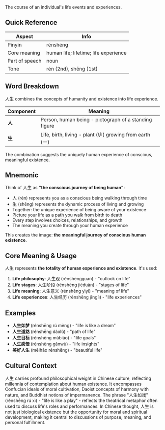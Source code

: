 The course of an individual's life events and experiences.

## Quick Reference

| Aspect         | Info                                  |
| -------------- | ------------------------------------- |
| Pinyin         | rénshēng                              |
| Core meaning   | human life; lifetime; life experience |
| Part of speech | noun                                  |
| Tone           | rén (2nd), shēng (1st)                |

## Word Breakdown

人生 combines the concepts of humanity and existence into life experience.

| Component | Meaning                                                  |
| --------- | -------------------------------------------------------- |
| **人**    | Person, human being - pictograph of a standing figure    |
| **生**    | Life, birth, living - plant (屮) growing from earth (一) |

The combination suggests the uniquely human experience of conscious, meaningful existence.

## Mnemonic

Think of 人生 as **"the conscious journey of being human"**:

- 人 (rén) represents you as a conscious being walking through time
- 生 (shēng) represents the dynamic process of living and growing
- Together: the unique experience of being aware of your existence
- Picture your life as a path you walk from birth to death
- Every step involves choices, relationships, and growth
- The meaning you create through your human experience

This creates the image: **the meaningful journey of conscious human existence**.

## Core Meaning & Usage

人生 represents **the totality of human experience and existence**. It's used:

1. **Life philosophy**: 人生观 (rénshēngguān) - "outlook on life"
2. **Life stages**: 人生阶段 (rénshēng jiēduàn) - "stages of life"
3. **Life meaning**: 人生意义 (rénshēng yìyì) - "meaning of life"
4. **Life experiences**: 人生经历 (rénshēng jīnglì) - "life experiences"

## Examples

- **人生如梦** (rénshēng rú mèng) - "life is like a dream"
- **人生道路** (rénshēng dàolù) - "path of life"
- **人生目标** (rénshēng mùbiāo) - "life goals"
- **人生感悟** (rénshēng gǎnwù) - "life insights"
- **美好人生** (měihǎo rénshēng) - "beautiful life"

## Cultural Context

人生 carries profound philosophical weight in Chinese culture, reflecting millennia of contemplation
about human existence. It encompasses Confucian ideals of moral cultivation, Daoist concepts of
harmony with nature, and Buddhist notions of impermanence. The phrase "人生如戏" (rénshēng rú xì) -
"life is like a play" - reflects the theatrical metaphor often used to discuss life's roles and
performances. In Chinese thought, 人生 is not just biological existence but the opportunity for
moral and spiritual development, making it central to discussions of purpose, meaning, and personal
fulfillment.
